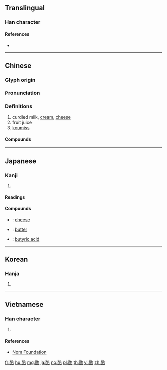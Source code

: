 {{character info/new}}
==Translingual==

===Han character===
{{Han char|rn=164|rad=酉|as=06|sn=13|four=17664|canj=MWHER|ids=⿰酉各}}

====References====
* {{Han ref|kx=1282.220|dkj=39847|dj=1782.190|hdz=63581.120|uh=916A|ud=37226|bh=B954|bd=47444}}

----

==Chinese==
{{zh-forms}}

===Glyph origin===
{{Han etym}}

===Pronunciation===
{{zh-pron
|m=酪
|c=lok3,lou6,lok6
|h=pfs=lok
|md=
|mn=lo̍k
|w=5loq
|mc=y
|oc=y
|cat=n
}}

===Definitions===
{{zh-hanzi}}

# curdled milk, [[cream]], [[cheese]]
# fruit juice
# [[koumiss]]

====Compounds====
{{zh-der|乳酪|乾酪|優酪乳|奶酪|牛酪|酥酪|酪乳|酪奴|酪梨|酪漿|酪素|酪蛋白|酪農|酪農業|酪酥|酪酸|酸凝酪|酸酪乳}}

----

==Japanese==

===Kanji===
{{ja-kanji|grade=c|rs=酉06}}

# {{defn|lang=ja|sort=酉06}}

====Readings====
{{ja-readings|goon=[[らく]] (raku)|kanon=[[らく]] (raku)|kun=[[ちちざけ]] (chichizake)}}

====Compounds====
{{der-top|Compounds}}
* {{ja-r|乾酪|かんらく}}: [[cheese]]
* {{ja-r|牛酪|ぎゅうらく}}: [[butter]]
* {{ja-r|酪酸|らくさん}}: [[butyric acid]]
{{der-bottom}}

----

==Korean==

===Hanja===
{{ko-hanja|hangeul=[[락]]>[[낙]]}}

# {{defn|lang=ko|sort=酉06}}

----

==Vietnamese==

===Han character===
{{vi-hantu|[[lộ]]|rs=酉06}}

# {{defn|lang=vi|sort=酉06}}

====References====
* [http://nomfoundation.org/common/nom_details.php?codepoint=916a Nom Foundation]

[[fr:酪]]
[[hu:酪]]
[[mg:酪]]
[[ja:酪]]
[[no:酪]]
[[pl:酪]]
[[th:酪]]
[[vi:酪]]
[[zh:酪]]